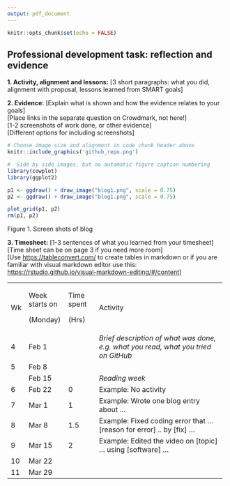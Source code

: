 ```yaml
---
output: pdf_document
---
```


```r
knitr::opts_chunk$set(echo = FALSE)
```

## Professional development task: reflection and evidence

**1. Activity, alignment and lessons:** [3 short paragraphs: what you did, alignment with proposal, lessons learned from SMART goals]

**2. Evidence:** [Explain what is shown and how the evidence relates to your goals] \
[Place links in the separate question on Crowdmark, not here!] \
[1-2 screenshots of work done, or other evidence] \
[Different options for including screenshots] \

```r
# Choose image size and alignment in code chunk header above
knitr::include_graphics('github_repo.png')
```


```r
#  Side by side images, but no automatic figure caption numbering
library(cowplot)
library(ggplot2)

p1 <- ggdraw() + draw_image("blog1.png", scale = 0.75)
p2 <- ggdraw() + draw_image("blog1.png", scale = 0.75)

plot_grid(p1, p2)
rm(p1, p2)
```

Figure 1. Screen shots of blog









**3. Timesheet:** [1-3 sentences of what you learned from your timesheet] \
[Time sheet can be on page 3 if you need more room] \
[Use <https://tableconvert.com/> to create tables in markdown or
if you are familiar with visual markdown editor use this: <https://rstudio.github.io/visual-markdown-editing/#/content>] \

+----+----------------+------------+----------------------------------------------------+
| Wk | Week starts on | Time spent | Activity                                           |
|    |                |            |                                                    |
|    | (Monday)       | (Hrs)      |                                                    |
+----+----------------+------------+----------------------------------------------------+
| 4  | Feb 1          |            | *Brief description of what was done, e.g. what*    |
|    |                |            | *you read, what you tried on GitHub*               |
+----+----------------+------------+----------------------------------------------------+
| 5  | Feb 8          |            |                                                    |
+----+----------------+------------+----------------------------------------------------+
|    | Feb 15         |            | *Reading week*                                     |
+----+----------------+------------+----------------------------------------------------+
| 6  | Feb 22         | 0          | Example: No activity                               |
+----+----------------+------------+----------------------------------------------------+
| 7  | Mar 1          | 1          | Example: Wrote one blog entry about ...            |
+----+----------------+------------+----------------------------------------------------+
| 8  | Mar 8          | 1.5        | Example: Fixed coding error that ...[reason for    |
|    |                |            | error] .. by [fix] ...                             |
+----+----------------+------------+----------------------------------------------------+
| 9  | Mar 15         | 2          | Example: Edited the video on [topic] ... using     |
|    |                |            | [software] ...                                     |
+----+----------------+------------+----------------------------------------------------+
| 10 | Mar 22         |            |                                                    |
+----+----------------+------------+----------------------------------------------------+
| 11 | Mar 29         |            |                                                    |
+----+----------------+------------+----------------------------------------------------+



